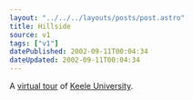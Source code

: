 ```yaml
---
layout: "../../../layouts/posts/post.astro"
title: Hillside
source: v1
tags: ["v1"]
datePublished: 2002-09-11T00:04:34
dateUpdated: 2002-09-11T00:04:34
---
```


A [virtual tour][1] of [Keele University][2].

[1]: http://www.keelemba.com/tour/ "Keele MBA: Keele University Campus (heavy Flash/Quicktime)"
[2]: http://www.keele.ac.uk/

